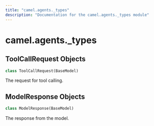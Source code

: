 ```yaml
---
title: "camel.agents._types"
description: "Documentation for the camel.agents._types module"
---
```


<a id="camel.agents._types"></a>

# camel.agents.\_types

<a id="camel.agents._types.ToolCallRequest"></a>

## ToolCallRequest Objects

```python
class ToolCallRequest(BaseModel)
```

The request for tool calling.

<a id="camel.agents._types.ModelResponse"></a>

## ModelResponse Objects

```python
class ModelResponse(BaseModel)
```

The response from the model.

